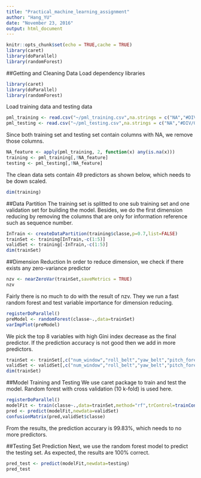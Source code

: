---
title: "Practical_machine_learning_assignment"
author: "Hang_YU"
date: "November 23, 2016"
output: html_document
---

```{r setup, include=FALSE}
knitr::opts_chunk$set(echo = TRUE,cache = TRUE)
library(caret)
library(doParallel)
library(randomForest)
```

##Getting and Cleaning Data
Load dependency libraries
```{r,eval=FALSE}
library(caret)
library(doParallel)
library(randomForest)
```
Load training data and testing data
```{r}
pml_training <- read.csv("~/pml_training.csv",na.strings = c("NA","#DIV/0!",""))
pml_testing <- read.csv("~/pml_testing.csv",na.strings = c("NA","#DIV/0!",""))
```
Since both training set and testing set contain columns with NA, we remove those columns.
```{r}
NA_feature <- apply(pml_training, 2, function(x) any(is.na(x)))
training <- pml_training[,!NA_feature]
testing <- pml_testing[,!NA_feature]
```
The clean data sets contain 49 predictors as shown below, which needs to be down scaled.
```{r}
dim(training)
```
##Data Partition
The training set is splitted to one sub training set and one validation set for building the model. Besides, we do the first dimension reducing by removing the columns that are only for information reference such as sequence number.
```{r}
InTrain <- createDataPartition(training$classe,p=0.7,list=FALSE)
trainSet <- training[InTrain,-c(1:5)]
validSet <- training[-InTrain,-c(1:5)]
dim(trainSet)
```
##Dimension Reduction
In order to reduce dimension, we check if there exists any zero-variance predictor
```{r}
nzv <- nearZeroVar(trainSet,saveMetrics = TRUE)
nzv
```
Fairly there is no much to do with the result of nzv.
They we run a fast random forest and test variable importance for dimension reducing.
```{r}
registerDoParallel()
preModel <- randomForest(classe~.,data=trainSet)
varImpPlot(preModel)
```

We pick the top 8 variables with high Gini index decrease as the final predictor. 
If the prediction accuracy is not good then we add in more predictors.
```{r}
trainSet <- trainSet[,c("num_window","roll_belt","yaw_belt","pitch_forearm","magnet_dumbbell_z","pitch_belt","magnet_dumbbell_y","accel_dumbbell_y","classe")]
validSet <- validSet[,c("num_window","roll_belt","yaw_belt","pitch_forearm","magnet_dumbbell_z","pitch_belt","magnet_dumbbell_y","accel_dumbbell_y","classe")]
dim(trainSet)
```
##Model Training and Testing
We use caret package to train and test the model. Random forest with cross validation (10 k-fold) is used here.
```{r}
registerDoParallel()
modelFit <- train(classe~.,data=trainSet,method="rf",trControl=trainControl(method = "cv"))
pred <- predict(modelFit,newdata=validSet)
confusionMatrix(pred,validSet$classe)
```
From the results, the prediction accurary is 99.83%, which needs to no more predictors.

##Testing Set Prediction
Next, we use the random forest model to predict the testing set. As expected, the results are 100% correct.
```{r}
pred_test <- predict(modelFit,newdata=testing)
pred_test
```